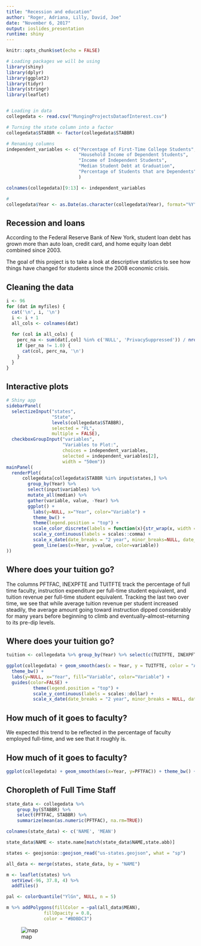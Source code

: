 ```yaml
---
title: "Recession and education"
author: "Roger, Adriana, Lilly, David, Joe"
date: "November 6, 2017"
output: ioslides_presentation
runtime: shiny
---
```


```r
knitr::opts_chunk$set(echo = FALSE)

# Loading packages we will be using
library(shiny)
library(dplyr)
library(ggplot2)
library(tidyr)
library(stringr)
library(leaflet)


# Loading in data
collegedata <- read.csv("MungingProjectsDataofInterest.csv")

# Turning the state column into a factor
collegedata$STABBR <- factor(collegedata$STABBR)

# Renaming columns
independent_variables <- c("Percentage of First-Time College Students", 
                           "Household Income of Dependent Students", 
                           "Income of Independent Students", 
                           "Median Student Debt at Graduation",
                           "Percentage of Students that are Dependents"
                           )

colnames(collegedata)[9:13] <- independent_variables

# 
collegedata$Year <- as.Date(as.character(collegedata$Year), format="%Y")
```

## Recession and loans 

According to the Federal Reserve Bank of New York, student loan debt has grown more than auto loan, credit card, and home equity loan debt combined since 2003. 

The goal of this project is to take a look at descriptive statistics to see how things have changed for students since the 2008 economic crisis.

## Cleaning the data

```r
i <- 96
for (dat in myfiles) {
  cat('\n', i, '\n')
  i <- i + 1
  all_cols <- colnames(dat)
  
  for (col in all_cols) {
    perc_na <- sum(dat[,col] %in% c('NULL', 'PrivacySuppressed')) / nrow(dat)
    if (per_na != 1.0) {
      cat(col, perc_na, '\n')
    }
  }
}
```


## Interactive plots

```r
# Shiny app
sidebarPanel(
  selectizeInput("states",
                 "State",
                 levels(collegedata$STABBR),
                 selected = "FL",
                 multiple = FALSE), 
  checkboxGroupInput("variables",
                     "Variables to Plot:",
                     choices = independent_variables,
                     selected = independent_variables[2],
                     width = "50em"))
mainPanel(
  renderPlot(
      collegedata[collegedata$STABBR %in% input$states,] %>%
        group_by(Year) %>% 
        select(input$variables) %>%
        mutate_all(median) %>%
        gather(variable, value, -Year) %>%
        ggplot() + 
          labs(y=NULL, x="Year", color="Variable") + 
          theme_bw() + 
          theme(legend.position = "top") +
          scale_color_discrete(labels = function(x){str_wrap(x, width = 20)}) + 
          scale_y_continuous(labels = scales::comma) + 
          scale_x_date(date_breaks = "2 year", minor_breaks=NULL, date_labels="%Y") + 
          geom_line(aes(x=Year, y=value, color=variable))
))
```

## Where does your tuition go?
The columns PFTFAC, INEXPFTE and TUITFTE track the percentage of full time faculty, instruction expenditure per full-time student equivalent, and tuition revenue per full-time student equivalent. Tracking the last two over time, we see that while average tuition revenue per student increased steadily, the average amount going toward instruction dipped considerably for many years before beginning to climb and eventually--almost--returning to its pre-dip levels.


## Where does your tuition go?

```r
tuition <- collegedata %>% group_by(Year) %>% select(c(TUITFTE, INEXPFTE, AVGFACSAL, PFTFAC)) %>% summarize_all(median)

ggplot(collegedata) + geom_smooth(aes(x = Year, y = TUITFTE, color = "Average Tuition Revenue per Student", fill= "Average Tuition Revenue per Student")) + geom_smooth(aes(x = Year, y = INEXPFTE, color = "Average Instructional Expenditure per Student", fill = "Average Instructional Expenditure per Student")) +
  theme_bw() + 
  labs(y=NULL, x="Year", fill="Variable", color="Variable") + 
  guides(color=FALSE) + 
          theme(legend.position = "top") +
          scale_y_continuous(labels = scales::dollar) + 
          scale_x_date(date_breaks = "2 year", minor_breaks = NULL, date_labels = "%Y")
```

## How much of it goes to faculty?

 We expected this trend to be reflected in the percentage of faculty employed full-time, and we see that it roughly is.


## How much of it goes to faculty?

```r
ggplot(collegedata) + geom_smooth(aes(x=Year, y=PFTFAC)) + theme_bw() + scale_y_continuous(labels = scales::percent) + labs(y="% of Faculty Employed Full-Time")
```

## Choropleth of Full Time Staff

```r
state_data <- collegedata %>%
    group_by(STABBR) %>%
    select(PFTFAC, STABBR) %>%
    summarize(mean(as.numeric(PFTFAC), na.rm=TRUE))

colnames(state_data) <- c('NAME', 'MEAN')

state_data$NAME <- state.name[match(state_data$NAME,state.abb)]

states <- geojsonio::geojson_read("us-states.geojson", what = "sp")

all_data <- merge(states, state_data, by = "NAME")

m <- leaflet(states) %>%
  setView(-96, 37.8, 4) %>%
  addTiles()

pal <- colorQuantile("YlGn", NULL, n = 5)

m %>% addPolygons(fillColor = ~pal(all_data$MEAN), 
              fillOpacity = 0.8, 
              color = "#BDBDC3")
```

![map](map.png)



